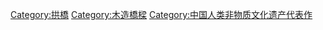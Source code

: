 [[Category:拱橋|Category:拱橋]]
[[Category:木造橋樑|Category:木造橋樑]]
[[Category:中国人类非物质文化遗产代表作|Category:中国人类非物质文化遗产代表作]]